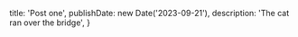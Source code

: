   title: 'Post one',
  publishDate: new Date('2023-09-21'),
  description: 'The cat ran over the bridge',
}